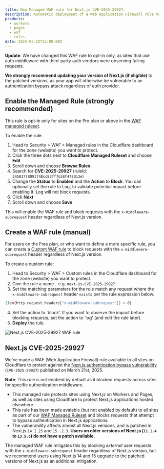 ```yaml
---
title: New Managed WAF rule for Next.js CVE-2025-29927.
description: Automatic deployment of a Web Application Firewall rule to block requests that attempt to bypass authentication in Next.js applications as part of CVE-2025-29927.
products:
  - workers
  - pages
  - waf
  - rules
date: 2025-03-22T13:00:00Z
---
```



**Update**: We have changed this WAF rule to opt-in only, as sites that use auth middleware with third-party auth vendors were observing failing requests.

**We strongly recommend updating your version of Next.js (if eligible)** to the patched versions, as your app will otherwise be vulnerable to an authentication bypass attack regardless of auth provider.

## Enable the Managed Rule (strongly recommended)

This rule is opt-in only for sites on the Pro plan or above in the [WAF managed ruleset](/waf/managed-rules/).

To enable the rule:

1. Head to Security > WAF > Managed rules in the Cloudflare dashboard for the zone (website) you want to protect.
2. Click the three dots next to **Cloudflare Managed Ruleset** and choose **Edit**
3. Scroll down and choose **Browse Rules**
4. Search for **CVE-2025-29927** (ruleId: `34583778093748cc83ff7b38f472013e`)
5. Change the **Status** to **Enabled** and the **Action** to **Block**. You can optionally set the rule to Log, to validate potential impact before enabling it. Log will not block requests.
6. Click **Next**
7. Scroll down and choose **Save**

This will enable the WAF rule and block requests with the `x-middleware-subrequest` header regardless of Next.js version.

## Create a WAF rule (manual)

For users on the Free plan, or who want to define a more specific rule, you can create a [Custom WAF rule](/waf/custom-rules/create-dashboard/) to block requests with the `x-middleware-subrequest` header regardless of Next.js version.

To create a custom rule:

1. Head to Security > WAF > Custom rules in the Cloudflare dashboard for the zone (website) you want to protect.
2. Give the rule a name - e.g. `next-js-CVE-2025-29927`
3. Set the matching parameters for the rule match any request where the `x-middleware-subrequest` header `exists` per the rule expression below.

```sh
(len(http.request.headers["x-middleware-subrequest"]) > 0)
```

4. Set the action to 'block'. If you want to observe the impact before blocking requests, set the action to 'log' (and edit the rule later).
5. **Deploy** the rule.

![Next.js CVE-2025-29927 WAF rule](src/assets/images/changelog/workers/waf-rule-cve-2025-29927.png)

## Next.js CVE-2025-29927

We've made a WAF (Web Application Firewall) rule available to all sites on Cloudflare to protect against the [Next.js authentication bypass vulnerability](https://github.com/advisories/GHSA-f82v-jwr5-mffw) (`CVE-2025-29927`) published on March 21st, 2025.

**Note**: This rule is not enabled by default as it blocked requests across sites for specific authentication middleware.

* This managed rule protects sites using Next.js on Workers and Pages, as well as sites using Cloudflare to protect Next.js applications hosted elsewhere.
* This rule has been made avaiable (but not enabled by default) to all sites as part of our [WAF Managed Ruleset](/waf/managed-rules/reference/cloudflare-managed-ruleset/) and blocks requests that attempt to bypass authentication in Next.js applications.
* The vulnerability affects almost all Next.js versions, and is patched in Next.js `14.2.25` and `15..2.3`. **Users on older versions of Next.js (`11.1.4` to `13.5.6`) do not have a patch available**.

The managed WAF rule mitigates this by blocking _external_ user requests with the `x-middleware-subrequest` header regardless of Next.js version, but we recommend users using Next.js 14 and 15 upgrade to the patched versions of Next.js as an additional mitigation.
